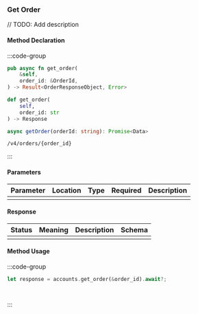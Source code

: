 ### Get Order

// TODO: Add description

#### Method Declaration

:::code-group

```rust [Rust]
pub async fn get_order(
    &self,
    order_id: &OrderId,
) -> Result<OrderResponseObject, Error>
```

```python [Python]
def get_order(
    self,
    order_id: str
) -> Response
```

```typescript [TypeScript]
async getOrder(orderId: string): Promise<Data>
```

```url [API]
/v4/orders/{order_id}
```

:::

#### Parameters

| Parameter | Location | Type  | Required | Description |
| --------- | -------- | ----- | -------- | ----------- |
|           |          |       |          |             |

#### Response

| Status | Meaning | Description | Schema |
| ------ | ------- | ----------- | ------ |
|        |         |             |        |

#### Method Usage

:::code-group

```rust [Rust]
let response = accounts.get_order(&order_id).await?;
```

```python [Python]

```

```typescript [TypeScript]

```

:::



